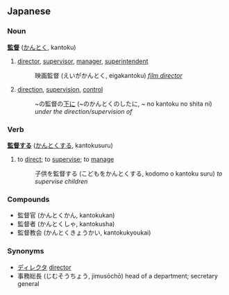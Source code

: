 ==Japanese==
===Noun===
'''[[監]][[督]]''' ([[かんとく]], kantoku)

# [[director]], [[supervisor]], [[manager]], [[superintendent]]
#: 映画監督 (えいがかんとく, eigakantoku) ''[[film director]]''
# [[direction]], [[supervision]], [[control]]
#: ~の監督の[[下]]に (~のかんとくのしたに, ~ no kantoku no shita ni) ''under the direction/supervision of''

===Verb===
'''[[監督する]]''' ([[かんとくする]], kantokusuru)

# to [[direct]]; to [[supervise]]; to [[manage]]
#: 子供を監督する (こどもをかんとくする, kodomo o kantoku suru) ''to supervise children''

===Compounds===
* 監督官 (かんとくかん, kantokukan)
* 監督者 (かんとくしゃ, kantokusha)
* 監督教会 (かんとくきょうかい, kantokukyoukai)

===Synonyms===
*[[ディレクタ]] [[director]]
*事務総長 (じむそうちょう, jimusōchō) head of a department; secretary general